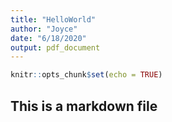 ```yaml
---
title: "HelloWorld"
author: "Joyce"
date: "6/18/2020"
output: pdf_document
---
```


```r
knitr::opts_chunk$set(echo = TRUE)
```

## This is a markdown file
